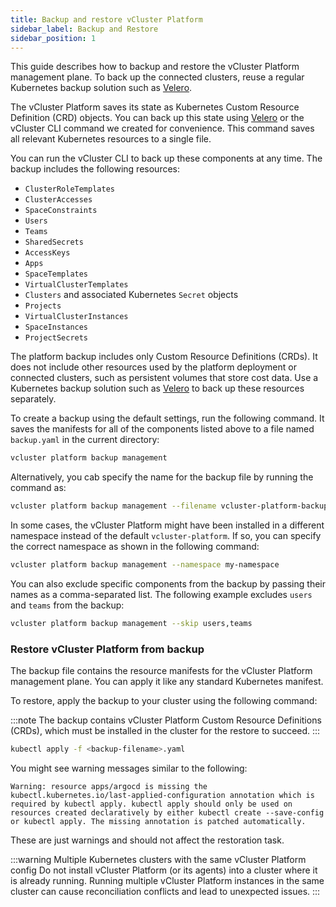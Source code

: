 ```yaml
---
title: Backup and restore vCluster Platform
sidebar_label: Backup and Restore
sidebar_position: 1
---
```


This guide describes how to backup and restore the vCluster Platform management plane. To back up the connected clusters, reuse a regular Kubernetes backup solution such as [Velero](https://velero.io/).

The vCluster Platform saves its state as Kubernetes Custom Resource Definition (CRD) objects. You can back up this state using [Velero](https://velero.io) or the vCluster CLI command we created for convenience. This command saves all relevant Kubernetes resources to a single file.

You can run the vCluster CLI to back up these components at any time. The backup includes the following resources:

- `ClusterRoleTemplates`
- `ClusterAccesses`
- `SpaceConstraints`
- `Users`
- `Teams`
- `SharedSecrets`
- `AccessKeys`
- `Apps`
- `SpaceTemplates`
- `VirtualClusterTemplates`
- `Clusters` and associated Kubernetes `Secret` objects
- `Projects`
- `VirtualClusterInstances`
- `SpaceInstances`
- `ProjectSecrets`

The platform backup includes only Custom Resource Definitions (CRDs). It does not include other resources used by the platform deployment or connected clusters, such as persistent volumes that store cost data. Use a Kubernetes backup solution such as [Velero](https://velero.io) to back up these resources separately.

To create a backup using the default settings, run the following command. It saves the manifests for all of the components listed above to a file named `backup.yaml` in the current directory:

```bash
vcluster platform backup management
```

Alternatively, you cab specify the name for the backup file by running the command as:

```bash
vcluster platform backup management --filename vcluster-platform-backup.yaml
```

In some cases, the vCluster Platform might have been installed in a different namespace instead of the default `vcluster-platform`. If so, you can specify the correct namespace as shown in the following command:

```bash
vcluster platform backup management --namespace my-namespace
```

You can also exclude specific components from the backup by passing their names as a comma-separated list. The following example excludes `users` and `teams` from the backup:

```bash
vcluster platform backup management --skip users,teams
```

### Restore vCluster Platform from backup

The backup file contains the resource manifests for the vCluster Platform management plane. You can apply it like any standard Kubernetes manifest.

To restore, apply the backup to your cluster using the following command:

:::note
The backup contains vCluster Platform Custom Resource Definitions (CRDs), which must be installed in the cluster for the restore to succeed.
:::

```bash
kubectl apply -f <backup-filename>.yaml
```

You might see warning messages similar to the following:

```
Warning: resource apps/argocd is missing the kubectl.kubernetes.io/last-applied-configuration annotation which is required by kubectl apply. kubectl apply should only be used on resources created declaratively by either kubectl create --save-config or kubectl apply. The missing annotation is patched automatically.
```

These are just warnings and should not affect the restoration task.

:::warning Multiple Kubernetes clusters with the same vCluster Platform config
Do not install vCluster Platform (or its agents) into a cluster where it is already running. Running multiple vCluster Platform instances in the same cluster can cause reconciliation conflicts and lead to unexpected issues.
:::

